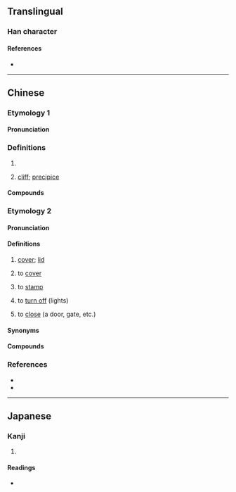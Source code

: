 {{character info}}
==Translingual==

===Han character===
{{Han char|rn=46|rad=山|as=07|sn=10|four=22187|canj=UGNO|ids=⿱山坎}}

====References====
* {{Han ref|kx=0312.301|hdz=10772.130|uh=5D01|ud=23809|bh=AE72|bd=44658}}

----

==Chinese==

===Etymology 1===
{{zh-forms|alt=嵌,磡-Min Nan}}

====Pronunciation====
{{zh-pron
|m=崁
|c=ham3
|h=pfs=khám
|md=
|mn=khàm
|mn-t=kam3
|w=
|cat=
}}

===Definitions===
{{zh-hanzi}}

# {{zh-used in|赤崁}}
# {{lb|zh|Min Nan}} [[cliff]]; [[precipice]]
#: {{zh-alt-inline|磡}}

====Compounds====
{{zh-der|崁頂|赤崁樓|大崁|崁腳|崁下|崁脚|山崁}}

===Etymology 2===
{{zh-forms|alt=坎,蓋,勘,㪠,𰃴,冚-Teochew}}

====Pronunciation====
{{zh-pron
|mn=khàm
|mn-t=kam3
|cat=v,n
}}

====Definitions====
{{zh-hanzi}}

# {{lb|zh|Min Nan}} [[cover]]; [[lid]]
# {{lb|zh|Min Nan}} to [[cover]]
# {{lb|zh|Hokkien}} to [[stamp]]
# {{lb|zh|Singaporean|&|Penang Hokkien}} to [[turn off]] (lights)
# {{lb|zh|Penang Hokkien}} to [[close]] (a door, gate, etc.)

====Synonyms====
{{zh-dial|蓋子}}
{{zh-dial|蓋-2}}
{{zh-dial|關}}

====Compounds====
{{zh-der|暗崁|掩崁|崁蓋|崁頭崁面|鼎崁|桌崁}}

===References===
* {{R:twedu|A01121}}
* {{thcwd|5909}}

----

==Japanese==

===Kanji===
{{ja-kanji|grade=|rs=山07}}

# {{rfdef|ja|sort=山07}}

====Readings====
* {{ja-readings|on=かん|kun=くぼみ}}